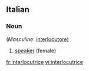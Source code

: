 ==Italian==

===Noun===
{{it-noun|interlocutric|f|e|i}} (''Masculine'': [[interlocutore]])

# [[speaker]] (female)

[[fr:interlocutrice]]
[[vi:interlocutrice]]